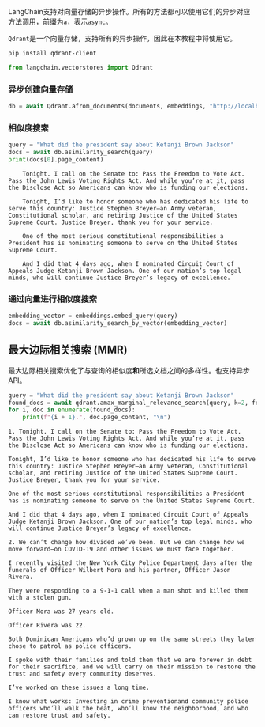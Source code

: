 LangChain支持对向量存储的异步操作。所有的方法都可以使用它们的异步对应方法调用，前缀为`a`，表示`async`。

`Qdrant`是一个向量存储，支持所有的异步操作，因此在本教程中将使用它。

```bash
pip install qdrant-client
```

```python
from langchain.vectorstores import Qdrant
```

### 异步创建向量存储

```python
db = await Qdrant.afrom_documents(documents, embeddings, "http://localhost:6333")
```

### 相似度搜索

```python
query = "What did the president say about Ketanji Brown Jackson"
docs = await db.asimilarity_search(query)
print(docs[0].page_content)
```

<CodeOutputBlock lang="python">

```
    Tonight. I call on the Senate to: Pass the Freedom to Vote Act. Pass the John Lewis Voting Rights Act. And while you’re at it, pass the Disclose Act so Americans can know who is funding our elections.

    Tonight, I’d like to honor someone who has dedicated his life to serve this country: Justice Stephen Breyer—an Army veteran, Constitutional scholar, and retiring Justice of the United States Supreme Court. Justice Breyer, thank you for your service.

    One of the most serious constitutional responsibilities a President has is nominating someone to serve on the United States Supreme Court.

    And I did that 4 days ago, when I nominated Circuit Court of Appeals Judge Ketanji Brown Jackson. One of our nation’s top legal minds, who will continue Justice Breyer’s legacy of excellence.
```

</CodeOutputBlock>

### 通过向量进行相似度搜索

```python
embedding_vector = embeddings.embed_query(query)
docs = await db.asimilarity_search_by_vector(embedding_vector)
```

## 最大边际相关搜索 (MMR)

最大边际相关搜索优化了与查询的相似度**和**所选文档之间的多样性。也支持异步API。

```python
query = "What did the president say about Ketanji Brown Jackson"
found_docs = await qdrant.amax_marginal_relevance_search(query, k=2, fetch_k=10)
for i, doc in enumerate(found_docs):
    print(f"{i + 1}.", doc.page_content, "\n")
```

<CodeOutputBlock lang="python">

```
1. Tonight. I call on the Senate to: Pass the Freedom to Vote Act. Pass the John Lewis Voting Rights Act. And while you’re at it, pass the Disclose Act so Americans can know who is funding our elections.

Tonight, I’d like to honor someone who has dedicated his life to serve this country: Justice Stephen Breyer—an Army veteran, Constitutional scholar, and retiring Justice of the United States Supreme Court. Justice Breyer, thank you for your service.

One of the most serious constitutional responsibilities a President has is nominating someone to serve on the United States Supreme Court.

And I did that 4 days ago, when I nominated Circuit Court of Appeals Judge Ketanji Brown Jackson. One of our nation’s top legal minds, who will continue Justice Breyer’s legacy of excellence.

2. We can’t change how divided we’ve been. But we can change how we move forward—on COVID-19 and other issues we must face together.

I recently visited the New York City Police Department days after the funerals of Officer Wilbert Mora and his partner, Officer Jason Rivera.

They were responding to a 9-1-1 call when a man shot and killed them with a stolen gun.

Officer Mora was 27 years old.

Officer Rivera was 22.

Both Dominican Americans who’d grown up on the same streets they later chose to patrol as police officers.

I spoke with their families and told them that we are forever in debt for their sacrifice, and we will carry on their mission to restore the trust and safety every community deserves.

I’ve worked on these issues a long time.

I know what works: Investing in crime preventionand community police officers who’ll walk the beat, who’ll know the neighborhood, and who can restore trust and safety.
```

</CodeOutputBlock>
